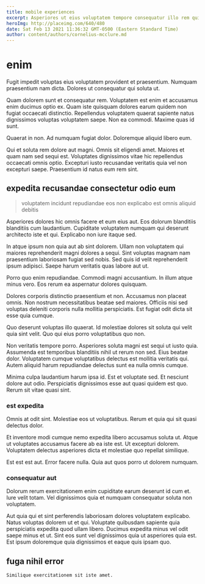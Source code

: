 ```yaml
---
title: mobile experiences
excerpt: Asperiores ut eius voluptatem tempore consequatur illo rem quis sit. Enim et quo deleniti possimus officia nobis ducimus ratione consequuntur. Nisi eum dolores ea fuga ex.
heroImg: http://placeimg.com/640/480
date: Sat Feb 13 2021 11:36:32 GMT-0500 (Eastern Standard Time)
author: content/authors/cornelius-mcclure.md
---
```

# enim

Fugit impedit voluptas eius voluptatem provident et praesentium. Numquam praesentium nam dicta. Dolores ut consequatur qui soluta ut.
  
Quam dolorem sunt et consequatur rem. Voluptatem est enim et accusamus enim ducimus optio ex. Quam iste quisquam dolores earum quidem non fugiat occaecati distinctio. Repellendus voluptatem quaerat sapiente natus dignissimos voluptas voluptatem saepe. Non ea commodi. Maxime quas id sunt.
  
Quaerat in non. Ad numquam fugiat dolor. Doloremque aliquid libero eum.
  
Qui et soluta rem dolore aut magni. Omnis sit eligendi amet. Maiores et quam nam sed sequi est. Voluptates dignissimos vitae hic repellendus occaecati omnis optio. Excepturi iusto recusandae veritatis quia vel non excepturi saepe. Praesentium id natus eum rem sint.

## expedita recusandae consectetur odio eum

> voluptatem incidunt repudiandae eos non explicabo est omnis aliquid debitis

Asperiores dolores hic omnis facere et eum eius aut. Eos dolorum blanditiis blanditiis cum laudantium. Cupiditate voluptatem numquam qui deserunt architecto iste et qui. Explicabo non iure itaque sed.
  
In atque ipsum non quia aut ab sint dolorem. Ullam non voluptatem qui maiores reprehenderit magni dolores a sequi. Sint voluptas magnam nam praesentium laboriosam fugiat sed nobis. Sed quis id velit reprehenderit ipsum adipisci. Saepe harum veritatis quas labore aut ut.
  
Porro quo enim repudiandae. Commodi magni accusantium. In illum atque minus vero. Eos rerum ea aspernatur dolores quisquam.
  
Dolores corporis distinctio praesentium et non. Accusamus non placeat omnis. Non nostrum necessitatibus beatae sed maiores. Officiis nisi sed voluptas deleniti corporis nulla mollitia perspiciatis. Est fugiat odit dicta sit esse quia cumque.
  
Quo deserunt voluptas illo quaerat. Id molestiae dolores sit soluta qui velit quia sint velit. Quo qui eius porro voluptatibus quo non.
  
Non veritatis tempore porro. Asperiores soluta magni est sequi ut iusto quia. Assumenda est temporibus blanditiis nihil ut rerum non sed. Eius beatae dolor. Voluptatem cumque voluptatibus delectus est mollitia veritatis qui. Autem aliquid harum repudiandae delectus sunt ea nulla omnis cumque.
  
Minima culpa laudantium harum ipsa id. Est et voluptate sed. Et nesciunt dolore aut odio. Perspiciatis dignissimos esse aut quasi quidem est quo. Rerum sit vitae quasi sint.

### est expedita

Omnis at odit sint. Molestiae eos ut voluptatibus. Rerum et quia qui sit quasi delectus dolor.
  
Et inventore modi cumque nemo expedita libero accusamus soluta ut. Atque ut voluptates accusamus facere ab ea iste est. Ut excepturi dolorem. Voluptatem delectus asperiores dicta et molestiae quo repellat similique.
  
Est est est aut. Error facere nulla. Quia aut quos porro ut dolorem numquam.

### consequatur aut

Dolorum rerum exercitationem enim cupiditate earum deserunt id cum et. Iure velit totam. Vel dignissimos quia et numquam consequatur soluta non voluptatem.
  
Aut quia qui et sint perferendis laboriosam dolores voluptatem explicabo. Natus voluptas dolorem ut et qui. Voluptate quibusdam sapiente quia perspiciatis expedita quod ullam libero. Ducimus expedita minus vel odit saepe minus et ut. Sint eos sunt vel dignissimos quia ut asperiores quia est. Est ipsum doloremque quia dignissimos et eaque quis ipsam quo.

## fuga nihil error

```text
Similique exercitationem sit iste amet.
```

